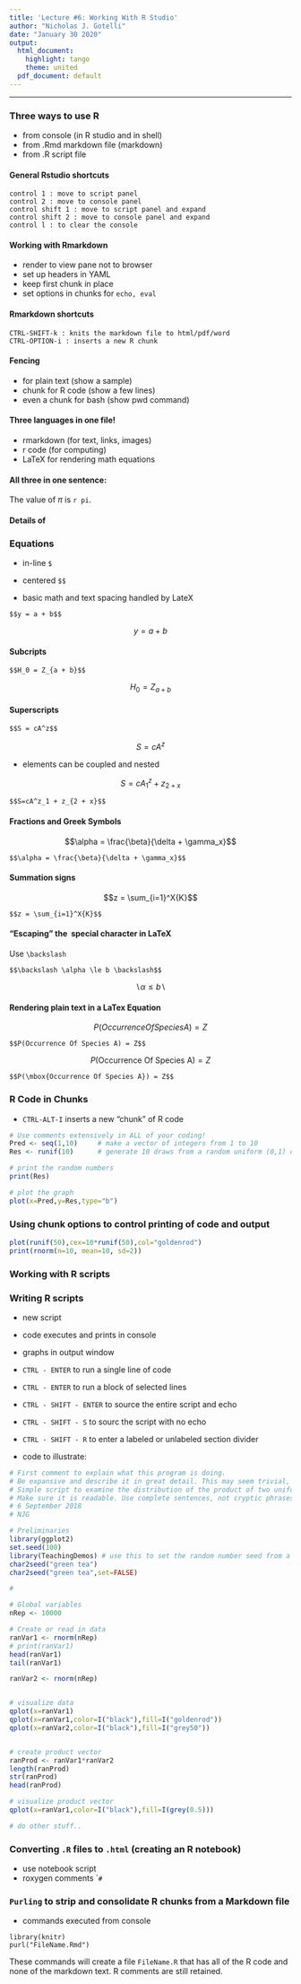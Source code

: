 ```yaml
---
title: 'Lecture #6: Working With R Studio'
author: "Nicholas J. Gotelli"
date: "January 30 2020"
output:
  html_document:
    highlight: tango
    theme: united
  pdf_document: default
---
```


___

### Three ways to use R
- from console (in R studio and in shell)
- from .Rmd markdown file (markdown)
- from .R script file

#### General Rstudio shortcuts
```
control 1 : move to script panel
control 2 : move to console panel
control shift 1 : move to script panel and expand
control shift 2 : move to console panel and expand
control l : to clear the console
```
#### Working with Rmarkdown
- render to view pane not to browser
- set up headers in YAML
- keep first chunk in place
- set options in chunks for `echo, eval`

#### Rmarkdown shortcuts
```
CTRL-SHIFT-k : knits the markdown file to html/pdf/word
CTRL-OPTION-i : inserts a new R chunk
```

#### Fencing
- for plain text (show a sample)
- chunk for R code  (show a few lines)
- even a chunk for bash (show pwd command)

#### Three languages in one file!
- rmarkdown (for text, links, images)
- r code (for computing)
- LaTeX for rendering math equations

#### All three in one sentence:

The value of $\pi$ is `r pi`.


#### Details of \LaTeX


### Equations

* in-line `$`
* centered `$$`

- basic math and text spacing handled by LateX

```
$$y = a + b$$
```

$$y = a + b$$

#### Subcripts

```
$$H_0 = Z_{a + b}$$
```

$$H_0 = Z_{a + b}$$

#### Superscripts

```
$$S = cA^z$$

```

$$S = cA^z$$


- elements can be coupled and nested

$$S=cA^z_1 + z_{2 + x}$$


```
$$S=cA^z_1 + z_{2 + x}$$

```

#### Fractions and Greek Symbols

$$\alpha = \frac{\beta}{\delta + \gamma_x}$$
```
$$\alpha = \frac{\beta}{\delta + \gamma_x}$$

```

#### Summation signs

$$z = \sum_{i=1}^X{K}$$

```
$$z = \sum_{i=1}^X{K}$$

```

#### "Escaping" the \ special character in LaTeX

Use `\backslash`

```
$$\backslash \alpha \le b \backslash$$

```

$$\backslash \alpha \le b \backslash$$

#### Rendering plain text in a LaTex Equation

$$P(Occurrence Of Species A) = Z$$
```
$$P(Occurrence Of Species A) = Z$$
```

$$P(\mbox{Occurrence Of Species A}) = Z$$

```
$$P(\mbox{Occurrence Of Species A}) = Z$$
```
### R Code in Chunks

* `CTRL-ALT-I` inserts a new "chunk" of R code
```r
# Use comments extensively in ALL of your coding!
Pred <- seq(1,10)     # make a vector of integers from 1 to 10
Res <- runif(10)      # generate 10 draws from a random uniform (0,1) distribution

# print the random numbers
print(Res)

# plot the graph
plot(x=Pred,y=Res,type="b")
```

### Using chunk options to control printing of code and output
```r
plot(runif(50),cex=10*runif(50),col="goldenrod")
print(rnorm(n=10, mean=10, sd=2))
```

### Working with R scripts




### Writing R scripts

- new script
- code executes and prints in console
- graphs in output window
- `CTRL - ENTER` to run a single line of code
- `CTRL - ENTER` to run a block of selected lines
- `CTRL - SHIFT - ENTER` to source the entire script and echo
- `CTRL - SHIFT - S` to sourc the script with no echo
- `CTRL - SHIFT - R` to enter a labeled or unlabeled section divider

- code to illustrate:

```r
# First comment to explain what this program is doing.
# Be expansive and describe it in great detail. This may seem trivial, but will become increasingly important as you create complex programs.
# Simple script to examine the distribution of the product of two uniform variables
# Make sure it is readable. Use complete sentences, not cryptic phrases.
# 6 September 2018
# NJG

# Preliminaries
library(ggplot2)
set.seed(100)
library(TeachingDemos) # use this to set the random number seed from a character string
char2seed("green tea")
char2seed("green tea",set=FALSE)

#

# Global variables
nRep <- 10000

# Create or read in data
ranVar1 <- rnorm(nRep)
# print(ranVar1)
head(ranVar1)
tail(ranVar1)

ranVar2 <- rnorm(nRep)


# visualize data
qplot(x=ranVar1)
qplot(x=ranVar1,color=I("black"),fill=I("goldenrod"))
qplot(x=ranVar2,color=I("black"),fill=I("grey50"))


# create product vector
ranProd <- ranVar1*ranVar2
length(ranProd)
str(ranProd)
head(ranProd)

# visualize product vector
qplot(x=ranVar1,color=I("black"),fill=I(grey(0.5)))

# do other stuff..
```
### Converting `.R` files to `.html` (creating an R notebook)
- use notebook script
- roxygen comments ``#`


### `Purling` to strip and consolidate R chunks from a Markdown file
- commands executed from console

```
library(knitr)
purl("FileName.Rmd")
```
These commands will create a file `FileName.R` that has all of the R code and none of the markdown text. R comments are still retained.


